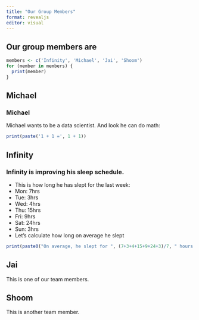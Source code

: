 ```yaml
---
title: "Our Group Members"
format: revealjs
editor: visual
---
```


## Our group members are

```r
members <- c('Infinity', 'Michael', 'Jai', 'Shoom')
for (member in members) {
  print(member)
}

```

## Michael

### Michael

Michael wants to be a data scientist. And look he can do math:

```r
print(paste('1 + 1 =', 1 + 1))
```

## Infinity

### Infinity is improving his sleep schedule.

-   This is how long he has slept for the last week:
-   Mon: 7hrs
-   Tue: 3hrs
-   Wed: 4hrs
-   Thu: 15hrs
-   Fri: 9hrs
-   Sat: 24hrs
-   Sun: 3hrs
-   Let's calculate how long on average he slept

```r
print(paste0("On average, he slept for ", (7+3+4+15+9+24+3)/7, " hours last week."))
```

## Jai

This is one of our team members.

## Shoom

This is another team member.

